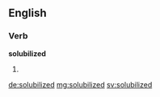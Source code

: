 ==English==

===Verb===
'''solubilized'''

# {{past of|solubilize}}

[[de:solubilized]]
[[mg:solubilized]]
[[sv:solubilized]]
